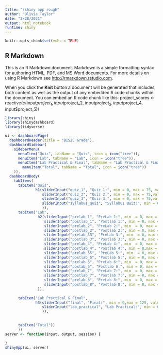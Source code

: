 ```yaml
---
title: "rshiny app rough"
author: "Olivia Taylor"
date: "2/28/2021"
output: html_notebook
runtime: shiny
---
```


```r
knitr::opts_chunk$set(echo = TRUE)
```

## R Markdown

This is an R Markdown document. Markdown is a simple formatting syntax for authoring HTML, PDF, and MS Word documents. For more details on using R Markdown see <http://rmarkdown.rstudio.com>.

When you click the **Knit** button a document will be generated that includes both content as well as the output of any embedded R code chunks within the document. You can embed an R code chunk like this:
project_scores <- reactive(c(input$project_1,
                            input$project_2,
                            input$project_3,
                            input$project_4,
                            input$project_5))
```r
library(shiny)
library(shinydashboard)
library(tidyverse)
```

```r
ui <- dashboardPage(
  dashboardHeader(title = "BIS2C Grade"),
  dashboardSidebar(
    sidebarMenu(
      menuItem("Quiz", tabName = "Quiz", icon = icon("tree")),
      menuItem("Lab", tabName = "Lab", icon = icon("tree")),
      menuItem("Lab Practical & Final", tabName = "Lab Practical & Final", icon = icon("tree")),
        menuItem("Total", tabName = "Total", icon = icon("tree"))
    )),
  dashboardBody(
    tabItems(
      tabItem("Quiz",
              h1(sliderInput("quiz_1", "Quiz 1:", min = 0, max = 75, value = 40),
                 sliderInput("quiz_2", "Quiz 2:", min = 0, max = 75,value = 40),
                 sliderInput("quiz_3", "Quiz 3:", min = 0, max = 75,value = 40),
                 sliderInput("syllabus_quiz", "Syllabus Quiz:", min = 0,max = 5,value = 5)
                 )),
      tabItem("Lab",
               h2(sliderInput("prelab_1", "PreLab 1:", min  = 0, max = 5, value = 5),
                  sliderInput("postlab_1", "Postlab 1:", min = 0, max = 5, value = 5),
                  sliderInput("prelab_2", "PreLab 2:", min  = 0, max = 5, value = 5),
                  sliderInput("postlab_2", "Postlab 2:", min = 0, max = 5, value = 5),
                  sliderInput("prelab_33", "PreLab 3:", min  = 0, max = 5, value = 5),
                  sliderInput("postlab_3", "Postlab 3:", min = 0, max = 5, value = 5),
                  sliderInput("prelab_4", "PreLab 4:", min  = 0, max = 5, value = 5),
                  sliderInput("postlab_4", "Postlab 4:", min = 0,max = 5, value = 5),
                  sliderInput("prelab_55", "PreLab 5:", min  = 0, max = 5, value = 5),
                  sliderInput("postlab_5", "Postlab 5:", min = 0, max = 5, value = 5),
                  sliderInput("prelab_6", "PreLab 6:", min  = 0, max = 5, value = 5),
                  sliderInput("postab_6", "Postlab 6:", min = 0, max = 5, value = 5),
                  sliderInput("prelab_7", "PreLab 7:", min  = 0, max = 5, value = 5),
                  sliderInput("postlab_7", "Postlab 7:", min = 0, max = 5, value = 5),
                  sliderInput("prelab_8", "PreLab 8:", min  = 0, max = 5, value = 5),
                  sliderInput("postlab_8", "Postlab 8:", min = 0, max = 5, value = 5)
               )),
                  
      tabItem("Lab Practical & Final",
              h3(sliderInput("final", "Final:", min = 0,max = 125, value = 75),
                 sliderInput("lab_practical", "Lab Practical:", min = 0, max = 45, value = 25)
                 )),
      
                 
      tabItem("Total"))
      ))
server <- function(input, output, session) {
  
}
shinyApp(ui, server)
```

